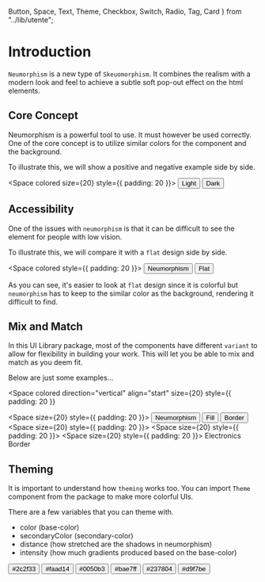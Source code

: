 <!--- Introduction.stories.mdx -->

  Button,
  Space,
  Text,
  Theme,
  Checkbox,
  Switch,
  Radio,
  Tag,
  Card
} from "../lib/utente";

<Meta title="Introduction" />

# Introduction

`Neumorphism` is a new type of `Skeuomorphism`. It combines the realism with a modern look and feel to achieve a subtle soft pop-out effect on the html elements.

## Core Concept

Neumorphism is a powerful tool to use. It must however be used correctly. One of the core concept is to utilize similar colors for the component and the background.

To illustrate this, we will show a positive and negative example side by side.

<Space colored size={20} style={{ padding: 20 }}>
  <Button variant="shadow">Light</Button>
  <Theme color="#2c2f33">
    <Button variant="shadow">Dark</Button>
  </Theme>
</Space>

## Accessibility

One of the issues with `neumorphism` is that it can be difficult to see the element for people with low vision.

To illustrate this, we will compare it with a `flat` design side by side.

<Space colored style={{ padding: 20 }}>
  <Button variant="shadow">Neumorphism</Button>
  <Button variant="fill">Flat</Button>
</Space>

As you can see, it's easier to look at `flat` design since it is colorful but `neumorphism` has to keep to the similar color as the background, rendering it difficult to find.

## Mix and Match

In this UI Library package, most of the components have different `variant` to allow for flexibility in building your work. This will let you be able to mix and match as you deem fit.

Below are just some examples...

<Space
  colored
  direction="vertical"
  align="start"
  size={20}
  style={{ padding: 20 }}
>
  <Space size={20} style={{ padding: 20 }}>
    <Button variant="shadow">Neumorphism</Button>
    <Button variant="fill">Fill</Button>
    <Button variant="border">Border</Button>
  </Space>
  <Space size={20} style={{ padding: 20 }}>
    <Checkbox variant="shadow" label="Neumorphism" value="neumorphism" />
    <Checkbox variant="fill" label="Fill" value="fill" />
    <Checkbox variant="border" label="Border" value="border" />
  </Space>
  <Space size={20} style={{ padding: 20 }}>
    <Radio
      variant="shadow"
      label="Neumorphism"
      value="neumorphism"
      name="example1"
    />
    <Radio variant="fill" label="Fill" value="fill" name="example1" />
    <Radio variant="border" label="Border" value="border" name="example1" />
  </Space>
  <Space size={20} style={{ padding: 20 }}>
    <Tag variant="shadow">Electronics</Tag>
    <Tag variant="border">Border</Tag>
  </Space>
</Space>

## Theming

It is important to understand how `theming` works too. You can import `Theme` component from the package to make more colorful UIs.

There are a few variables that you can theme with.

- color (base-color)
- secondaryColor (secondary-color)
- distance (how stretched are the shadows in neumorphism)
- intensity (how much gradients produced based on the base-color)

<Theme color="#2c2f33" secondaryColor="#faad14">
  <Space colored style={{ padding: 20 }}>
    <Button variant="shadow">#2c2f33</Button>
    <Button variant="fill">#faad14</Button>
  </Space>
</Theme>
<Theme color="#0050b3" secondaryColor="#bae7ff">
  <Space colored style={{ padding: 20 }}>
    <Button variant="shadow">#0050b3</Button>
    <Button variant="fill">#bae7ff</Button>
  </Space>
</Theme>
<Theme color="#237804" secondaryColor="#d9f7be">
  <Space colored style={{ padding: 20 }}>
    <Button variant="shadow">#237804</Button>
    <Button variant="fill">#d9f7be</Button>
  </Space>
</Theme>
